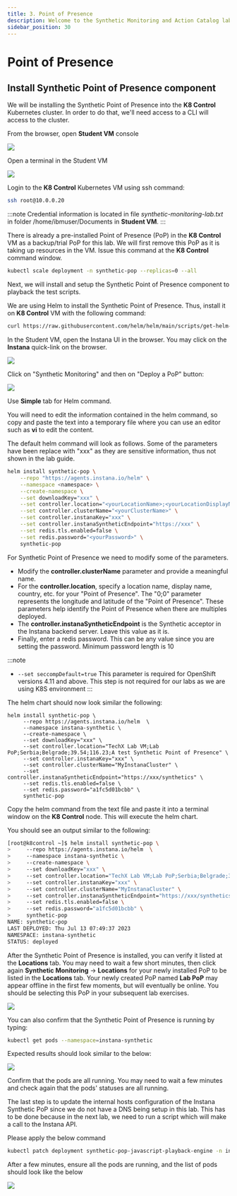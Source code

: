 ```yaml
---
title: 3. Point of Presence
description: Welcome to the Synthetic Monitoring and Action Catalog lab
sidebar_position: 30
---
```

# Point of Presence

## Install Synthetic Point of Presence component

We will be installing the Synthetic Point of Presence into the **K8 Control** Kubernetes cluster. In order to do that, we'll need access to a CLI will access to the cluster.

From the browser, open **Student VM** console

![](images/student-vm-new2.png)

Open a terminal in the Student VM

![](images/student-terminal-new.png)

Login to the **K8 Control** Kubernetes VM using ssh command:

```bash
ssh root@10.0.0.20
```
:::note
Credential information is located in file *synthetic-monitoring-lab.txt* in folder /home/ibmuser/Documents in **Student VM**.
:::

There is already a pre-installed Point of Presence (PoP) in the **K8 Control** VM as a backup/trial PoP for this lab. We will first remove this PoP as it is taking up resources in the VM.
Issue this command at the **K8 Control** command window.

```bash
kubectl scale deployment -n synthetic-pop --replicas=0 --all
```
Next, we will install and setup the Synthetic Point of Presence component to playback the test scripts.

We are using Helm to install the Synthetic Point of Presence. Thus, install it on **K8 Control** VM with the following command:
```bash
curl https://raw.githubusercontent.com/helm/helm/main/scripts/get-helm-3 | bash
```

In the Student VM, open the Instana UI in the browser. You may click on the **Instana** quick-link on the browser.

![](images/instana-ui-new.png)

Click on "Synthetic Monitoring" and then on "Deploy a PoP" button:

![](images/DeployAPoP-new.png)

Use **Simple** tab for Helm command. 

You will need to edit the information contained in the helm command, so copy and paste the text into a temporary file where you can use an editor such as **vi** to edit the content.

The default helm command will look as follows. Some of the parameters have been replace with "xxx" as they are sensitive information, thus not shown in the lab guide.
```sh
helm install synthetic-pop \
	--repo "https://agents.instana.io/helm" \
	--namespace <namespace> \
	--create-namespace \
	--set downloadKey="xxx" \
	--set controller.location="<yourLocationName>;<yourLocationDisplayName>;<yourLocationCountry>;<yourLocationCity>;0;0;<yourLocationDescription>" \
	--set controller.clusterName="<yourClusterName>" \
	--set controller.instanaKey="xxx" \
	--set controller.instanaSyntheticEndpoint="https://xxx" \
	--set redis.tls.enabled=false \
	--set redis.password="<yourPassword>" \
	synthetic-pop
  ```

For Synthetic Point of Presence we need to modify some of the parameters.  


- Modify the **controller.clusterName** parameter and provide a meaningful name.
- For the **controller.location**, specify a location name, display name, country, etc. for your "Point of Presence".   The "0;0" parameter represents the longitude and latitude of the "Point of Presence".
These parameters help identify the Point of Presence when there are multiples deployed.
- The **controller.instanaSyntheticEndpoint** is the Synthetic acceptor in the Instana backend server. Leave this value as it is.
- Finally, enter a redis password.  This can be any value since you are setting the password. Minimum password length is 10

:::note
- `--set seccompDefault=true` This parameter is required for OpenShift versions 4.11 and above. This step is not required for our labs as we are using K8S environment
:::

The helm chart should now look similar the following:

```text
helm install synthetic-pop \
     --repo https://agents.instana.io/helm  \
     --namespace instana-synthetic \
     --create-namespace \
     --set downloadKey="xxx" \
     --set controller.location="TechX Lab VM;Lab PoP;Serbia;Belgrade;39.54;116.23;A test Synthetic Point of Presence" \
     --set controller.instanaKey="xxx" \
     --set controller.clusterName="MyInstanaCluster" \
     --set controller.instanaSyntheticEndpoint="https://xxx/synthetics" \
     --set redis.tls.enabled=false \
     --set redis.password="a1fc5d01bcbb" \
     synthetic-pop
```

Copy the helm command from the text file and paste it into a terminal window on the **K8 Control** node. This will execute the helm chart.

You should see an output similar to the following:

```sh
[root@k8control ~]$ helm install synthetic-pop \
>     --repo https://agents.instana.io/helm  \
>     --namespace instana-synthetic \
>     --create-namespace \
>     --set downloadKey="xxx" \
>     --set controller.location="TechX Lab VM;Lab PoP;Serbia;Belgrade;39.54;116.23;A test Synthetic Point of Presence" \
>     --set controller.instanaKey="xxx" \
>     --set controller.clusterName="MyInstanaCluster" \
>     --set controller.instanaSyntheticEndpoint="https://xxx/synthetics" \
>     --set redis.tls.enabled=false \
>     --set redis.password="a1fc5d01bcbb" \
>     synthetic-pop
NAME: synthetic-pop
LAST DEPLOYED: Thu Jul 13 07:49:37 2023
NAMESPACE: instana-synthetic
STATUS: deployed
```

After the Synthetic Point of Presence is installed, you can verify it listed at the **Locations** tab.
You may need to wait a few short minutes, then click again **Synthetic Monitoring** -> **Locations** for your newly installed PoP to be listed in the **Locations** tab.
Your newly created PoP named **Lab PoP** may appear offline in the first few moments, but will eventually be online.
You should be selecting this PoP in your subsequent lab exercises.

![](images/PointOfPresence_Location-new.png)

You can also confirm that the Synthetic Point of Presence is running by typing:
```sh
kubectl get pods --namespace=instana-synthetic
```

Expected results should look similar to the below:

![](images/pop-syn-pods-new.png)

Confirm that the pods are all running. You may need to wait a few minutes and check again that the pods' statuses are all running.

The last step is to update the internal hosts configuration of the Instana Synthetic PoP since we do not have a DNS being setup in this lab. This has to be done because in the next lab, we need to run a script which will make a call to the Instana API.

Please apply the below command

```sh
kubectl patch deployment synthetic-pop-javascript-playback-engine -n instana-synthetic --patch '{"spec": {"template": {"spec": {"hostAliases": [{"hostnames": ["student-labs.instana.training"],"ip": "10.0.0.10"}]}}}}'
```

After a few minutes, ensure all the pods are running, and the list of pods should look like the below

![](images/pop-syn-pods-new.png)
